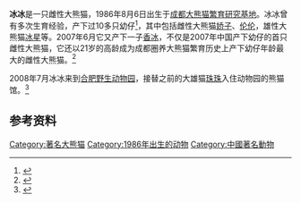 {{About|雌性大熊貓|其他更多相同名|冰冰 (消歧義)}}
{{Infobox Panda
|name          = 冰冰
|image         = 
|width         = 200px
|caption       = 
|other names   =
|number        = 314<ref>{{cite web|url=http://pandanews.org/the-pandas/314_bing-bing|title=Bing Bing|publisher=Panda News|accessdate=2011-01-22|archive-date=2016-04-06|archive-url=https://web.archive.org/web/20160406054758/http://pandanews.org/the-pandas/314_bing-bing|dead-url=no}}</ref>
|sex           = 雌性
|date of birth = {{birth date and age|1986|8|6}}<br>{{CHN}}[[四川省|四川省]][[成都市|成都市]][[成都大熊貓繁育研究基地|成都大熊貓繁育研究基地]]
|date of death = 
|place   = {{flagicon|CHNML}}[[成都大熊猫繁育研究基地|成都大熊猫繁育研究基地]]
|period  = 1986年－2008年
|place2  = {{flagicon|Canada}}[[温尼伯|温尼伯]]
|period2 = 1989年
|place3  = {{flagicon|Japan}}[[甲府市|甲府市]]
|period3 = 1989年
|place4  = {{flagicon|CHNML}}[[合肥野生动物园|合肥野生动物园]]
|period4 = 2008年－
|place5  = 
|period5 = 

|spouse   = [[林楠|林楠]]
|parents  = 
|children = [[娇子|娇子]]、[[冰星|冰星]]、[[冰点|冰点]]、[[园园|园园]]、[[伦伦|伦伦]]、[[香冰|香冰]]
|siblings = 
}}

'''冰冰'''是一只雌性大熊猫，1986年8月6日出生于[[成都大熊猫繁育研究基地|成都大熊猫繁育研究基地]]。冰冰曾有多次生育经验，产下过10多只幼仔<ref>{{cite web|url=http://news.xinhuanet.com/newscenter/2002-08/28/content_540496.htm|title=181 克！大熊猫“冰冰”22日产下第14个孩子|publisher=新华网|date=2002-08-28|accessdate=2011-01-22|archive-date=2005-04-22|archive-url=https://web.archive.org/web/20050422072744/http://news.xinhuanet.com/newscenter/2002-08/28/content_540496.htm|dead-url=no}}</ref>，其中包括雌性大熊猫[[娇子|娇子]]、[[伦伦|伦伦]]，雄性大熊猫[[冰星|冰星]]等。2007年6月它又产下一子[[香冰|香冰]]，不仅是2007年中国产下幼仔的首只雌性大熊猫，它还以21岁的高龄成为成都圈养大熊猫繁育历史上产下幼仔年龄最大的雌性大熊猫。<ref>{{cite web|url=http://news.sohu.com/20070630/n250846953.shtml|title=成都大熊猫基地高龄熊猫“冰冰”产下今年首只幼仔|publisher=搜狐|date=2007-06-30|accessdate=2011-01-22|archive-date=2008-05-30|archive-url=https://web.archive.org/web/20080530033530/http://news.sohu.com/20070630/n250846953.shtml|dead-url=no}}</ref>

2008年7月冰冰来到[[合肥野生动物园|合肥野生动物园]]，接替之前的大雄猫[[珠珠|珠珠]]入住动物园的熊猫馆。<ref>{{cite web|url=http://www.hfyl.gov.cn/view.asp?id=2385&menuid=002002|title=大熊猫“冰冰”昨晚抵肥 今对外展出|publisher=合肥市林业局|date=2008-07-10|accessdate=2011-01-22|archive-date=2016-03-05|archive-url=https://web.archive.org/web/20160305002802/http://www.hfyl.gov.cn/view.asp?id=2385&menuid=002002|dead-url=yes}}</ref>

== 参考资料 ==
{{reflist}}

{{mammal-stub}}
[[Category:著名大熊猫|Category:著名大熊猫]]
[[Category:1986年出生的动物|Category:1986年出生的动物]]
[[Category:中國著名動物|Category:中國著名動物]]
